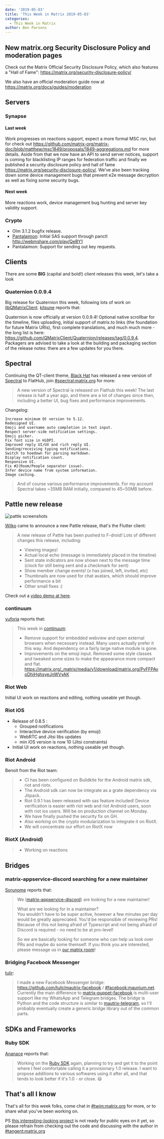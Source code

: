 ```yaml
---
date: '2019-05-03'
title: 'This Week in Matrix 2019-05-03'
categories:
  - This Week in Matrix
author: Ben Parsons
---
```


## New matrix.org Security Disclosure Policy and moderation pages

Check out the Matrix Official Security Disclosure Policy, which also features a "Hall of Fame": https://matrix.org/security-disclosure-policy/

We also have an official moderation guide now at https://matrix.org/docs/guides/moderation

## Servers

### Synapse

#### Last week

Work progresses on reactions support, expect a more formal MSC rsn, but for check out https://github.com/matrix-org/matrix-doc/blob/matthew/msc1849/proposals/1849-aggregations.md for more details. Aside from that we now have an API to send server notices, support is coming for blacklisting IP ranges for federation traffic and finally we published a security disclosure policy and hall of fame https://matrix.org/security-disclosure-policy/. We’ve also been tracking down some device management bugs that prevent e2e message decryption as well as fixing some security bugs.

#### Next week

More reactions work, device management bug hunting and server key validity support.

### Crypto

* Olm 3.1.2 bugfix release.
* [Pantalaimon]: Initial SAS support through panctl http://webmshare.com/play/QeBY1
* Pantalaimon: Support for sending out key requests.

## Clients

There are some **BIG** (capital and bold!) client releases this week, let's take a look

### Quaternion 0.0.9.4

Big release for Quaternion this week, following lots of work on [libQMatrixClient]. [kitsune] reports that:

Quaternion is now officially at version 0.0.9.4! Optional native scrollbar for the timeline, files uploading, initial support of matrix.to links (the foundation for future Matrix URIs), first complete translations, and much much more - the long list is here: https://github.com/QMatrixClient/Quaternion/releases/tag/0.0.9.4. Packagers are advised to take a look at the building and packaging section of the release notes: there are a few updates for you there.

## Spectral

Continuing the QT-client theme, [Black Hat] has released a new version of [Spectral] to FlatHub, join [#spectral:matrix.org] for more:

> A new version of Spectral is released on Flathub this week! The last release is half a year ago, and there are a lot of changes since then, including a better UI, bug fixes and performance improvements.

Changelog:

```text
Increase minimum Qt version to 5.12.
Redesigned UI.
Emoji and username auto completion in text input.
Respect server-side notification settings.
Emoji picker.
Fix font size in HiDPI.
Improved reply UI/UX and rich reply UI.
Sending/receiving typing notifications.
Switch to hoedown for parsing markdown.
Display notification count.
Responsive UI.
Fix #2(Room/People separator issue).
Infer device name from system information.
Image caching.
```

> And of course various performance improvements. For my account Spectral takes ~35MB RAM initially, compared to 45~50MB before.

## Pattle new release

![pattle screenshots](/blog/pattle2019-05-03.png)

[Wilko] came to announce a new Pattle release, that's the Flutter client:

> A new release of Pattle has been pushed to F-droid! Lots of different changes this release, including:
>
> * Viewing images!
> * Actual local echo (message is immediately placed in the timeline)
> * Sent state indicators are now shown next to the message time (clock for still being sent and a checkmark for sent)
> * Show member change events! (x has joined, left, invited, etc)
> * Thumbnails are now used for chat avatars, which should improve performance a bit
> * Other small fixes :)

Check out a [video demo at here](https://matrix.org/_matrix/media/v1/download/matrix.org/BVlZqkwaLUuvigMcDfiddsqQ).

### continuum

[yuforia] reports that:

> This week in [continuum]:
>
> * Remove support for embedded webview and open external browsers when necessary instead.  Many users actually prefer it this way. And dependency on a fairly large native module is gone.
> * Improvements on the emoji input. Removed some style classes and tweaked some sizes to make the appearance more compact and flat.  https://matrix.org/_matrix/media/v1/download/matrix.org/PvFFPAvoDhiHghsyeJnWVyAK

### Riot Web

Initial UI work on reactions and editing, nothing useable yet though.

### Riot iOS

* Release of 0.8.5 :
  * Grouped notifications
  * Interactive device verification (by emoji)
  * WebRTC and Jitsi libs updates
  * min iOS version is now 10 (Jitsi constraints)
* Initial UI work on reactions, nothing useable yet though.

### Riot Android

Benoit from the Riot team:

> * CI has been configured on Buildkite for the Android matrix sdk, riot and riotx.
> * The Android sdk can now be integrate as a grate dependency via Jitpack.
> * Riot 0.9.1 has been released with sas feature included! Device verification is easier with riot web and riot Android users, soon with riot ios users. Will be on production channel on Monday.
> * We have finally pushed the security fix on GH.
> * Also working on the crypto modularization to integrate it on RiotX.
> * We will concentrate our effort on RiotX now

### RiotX (Android)

> * Working on reactions

## Bridges

### matrix-appservice-discord searching for a new maintainer

[Sorunome] reports that:

>We ([matrix-appservice-discord]) are looking for a new maintainer!
>
>What are we looking for in a maintainer?  
>You wouldn't have to be super active, however a few minutes per day would be greatly appreciated. You'd be responsible of reviewing PRs! Because of this not being afraid of Typescript and not being afraid of Discord is required - no need to be at pro-level!
>
>So we are basically looking for someone who can help us look over PRs and maybe do some themself. If you think you are interested, please message us in [our matrix room][#discord:half-shot.uk]!

### Bridging Facebook Messenger

[tulir]:

> I made a new Facebook Messenger bridge: https://github.com/tulir/mautrix-facebook / [#facebook:maunium.net]. Currently the main difference to [matrix-puppet-facebook] is multi-user support like my WhatsApp and Telegram bridges. The bridge is Python and the code structure is similar to [mautrix-telegram], so I'll probably eventually create a generic bridge library out of the common parts.

## SDKs and Frameworks

### Ruby SDK

[Ananace] reports that:

> Working on the [Ruby SDK] again, planning to try and get it to the point where I feel comfortable calling it a provisionary 1.0 release. I want to propose additions to various softwares using it after all, and that tends to look better if it's 1.0 - or close. 😃

## That's all I know

That's all for this week folks, come chat in [#twim:matrix.org] for more, or to share what you've been working on.

PS [this interesting-looking project](https://github.com/bahlox/tangent) is not ready for public eyes on it yet, so please refrain from checking out the code and discussing with the author in [#tangent:matrix.org]

[pantalaimon]: https://github.com/matrix-org/pantalaimon
[libQMatrixClient]: https://github.com/QMatrixClient/libqmatrixclient
[kitsune]: https://matrix.to/#/@kitsune:matrix.org
[Black Hat]: https://matrix.to/#/@bhat:encom.eu.org
[Spectral]: https://gitlab.com/spectral-im/spectral
[#spectral:matrix.org]: https://matrix.to/#/#spectral:matrix.org
[#twim:matrix.org]: https://matrix.to/#/#twim:matrix.org
[#tangent:matrix.org]: https://matrix.to/#/#tangent:matrix.org
[Wilko]: https://matrix.to/#/@wilko:matrix.org
[yuforia]: https://matrix.to/#/@uforia:matrix.org
[continuum]: https://github.com/koma-im/continuum-desktop
[Sorunome]: https://matrix.to/#/@sorunome:sorunome.de
[matrix-appservice-discord]:  https://github.com/Half-Shot/matrix-appservice-discord
[#discord:half-shot.uk]: https://matrix.to/#/#discord:half-shot.uk
[tulir]: https://matrix.to/#/@tulir:maunium.net
[#facebook:maunium.net]: https://matrix.to/#/#facebook:maunium.net
[ananace]: https://github.com/ananace/
[matrix-puppet-facebook]: https://github.com/matrix-hacks/matrix-puppet-facebook
[mautrix-telegram]: https://github.com/tulir/mautrix-telegram
[Ruby SDK]: https://github.com/ananace/ruby-matrix-sdk